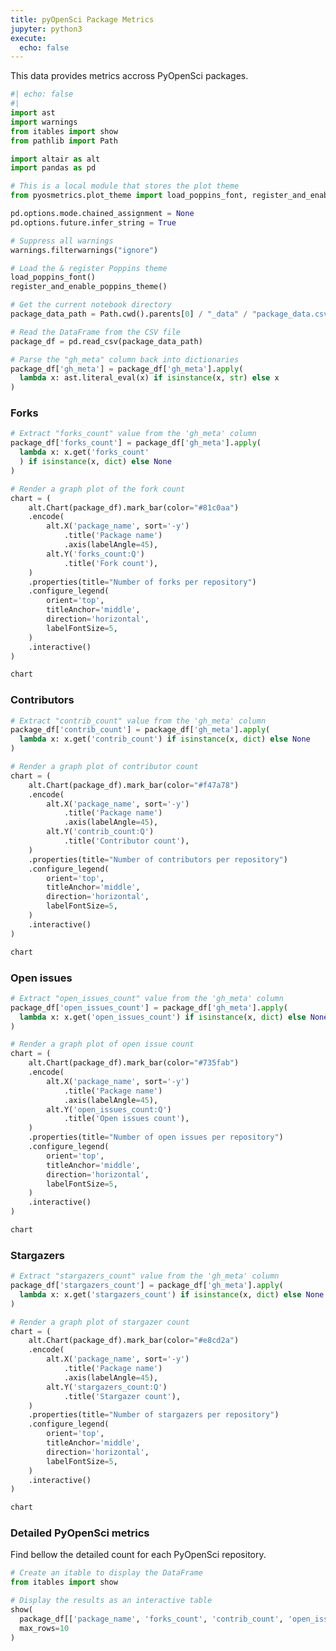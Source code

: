 ```yaml
---
title: pyOpenSci Package Metrics
jupyter: python3
execute:
  echo: false
---
```


This data provides metrics accross PyOpenSci packages. 

```python
#| echo: false
#|
import ast
import warnings
from itables import show
from pathlib import Path

import altair as alt
import pandas as pd

# This is a local module that stores the plot theme
from pyosmetrics.plot_theme import load_poppins_font, register_and_enable_poppins_theme

pd.options.mode.chained_assignment = None
pd.options.future.infer_string = True

# Suppress all warnings
warnings.filterwarnings("ignore")

# Load the & register Poppins theme
load_poppins_font()
register_and_enable_poppins_theme()
```

```python
# Get the current notebook directory
package_data_path = Path.cwd().parents[0] / "_data" / "package_data.csv" 

# Read the DataFrame from the CSV file
package_df = pd.read_csv(package_data_path)

# Parse the "gh_meta" column back into dictionaries
package_df['gh_meta'] = package_df['gh_meta'].apply(
  lambda x: ast.literal_eval(x) if isinstance(x, str) else x
)
```

### Forks

```python
# Extract "forks_count" value from the 'gh_meta' column
package_df['forks_count'] = package_df['gh_meta'].apply(
  lambda x: x.get('forks_count'
  ) if isinstance(x, dict) else None
)
```

```python
# Render a graph plot of the fork count
chart = (
    alt.Chart(package_df).mark_bar(color="#81c0aa")
    .encode(
        alt.X('package_name', sort='-y')
            .title('Package name')
            .axis(labelAngle=45),
        alt.Y('forks_count:Q')
            .title('Fork count'),
    )
    .properties(title="Number of forks per repository")
    .configure_legend(
        orient='top',
        titleAnchor='middle',
        direction='horizontal',
        labelFontSize=5,
    )
    .interactive()
)

chart
```

### Contributors

```python
# Extract "contrib_count" value from the 'gh_meta' column
package_df['contrib_count'] = package_df['gh_meta'].apply(
  lambda x: x.get('contrib_count') if isinstance(x, dict) else None
)
```

```python
# Render a graph plot of contributor count
chart = (
    alt.Chart(package_df).mark_bar(color="#f47a78")
    .encode(
        alt.X('package_name', sort='-y')
            .title('Package name')
            .axis(labelAngle=45),
        alt.Y('contrib_count:Q')
            .title('Contributor count'),
    )
    .properties(title="Number of contributors per repository")
    .configure_legend(
        orient='top',
        titleAnchor='middle',
        direction='horizontal',
        labelFontSize=5,
    )
    .interactive()
)

chart
```

### Open issues

```python
# Extract "open_issues_count" value from the 'gh_meta' column
package_df['open_issues_count'] = package_df['gh_meta'].apply(
  lambda x: x.get('open_issues_count') if isinstance(x, dict) else None
)
```

```python
# Render a graph plot of open issue count
chart = (
    alt.Chart(package_df).mark_bar(color="#735fab")
    .encode(
        alt.X('package_name', sort='-y')
            .title('Package name')
            .axis(labelAngle=45),
        alt.Y('open_issues_count:Q')
            .title('Open issues count'),
    )
    .properties(title="Number of open issues per repository")
    .configure_legend(
        orient='top',
        titleAnchor='middle',
        direction='horizontal',
        labelFontSize=5,
    )
    .interactive()
)

chart
```

### Stargazers

```python
# Extract "stargazers_count" value from the 'gh_meta' column
package_df['stargazers_count'] = package_df['gh_meta'].apply(
  lambda x: x.get('stargazers_count') if isinstance(x, dict) else None
)
```

```python
# Render a graph plot of stargazer count
chart = (
    alt.Chart(package_df).mark_bar(color="#e8cd2a")
    .encode(
        alt.X('package_name', sort='-y')
            .title('Package name')
            .axis(labelAngle=45),
        alt.Y('stargazers_count:Q')
            .title('Stargazer count'),
    )
    .properties(title="Number of stargazers per repository")
    .configure_legend(
        orient='top',
        titleAnchor='middle',
        direction='horizontal',
        labelFontSize=5,
    )
    .interactive()
)

chart
```


### Detailed PyOpenSci metrics

Find bellow the detailed count for each PyOpenSci repository.

```python
# Create an itable to display the DataFrame
from itables import show

# Display the results as an interactive table
show(
  package_df[['package_name', 'forks_count', 'contrib_count', 'open_issues_count', 'stargazers_count']],
  max_rows=10
)
```
